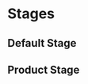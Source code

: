 

<Meta title='4.Organisms|Stages' />

# Stages

## Default Stage
<Preview withToolbar>
    <Story name='Default'>
        <OrganismsStage />
    </Story>
</Preview>

## Product Stage
<Preview withToolbar>
    <Story name='Product'>
        <OrganismsProductStage
            images={[
                        'https://c.static-nike.com/a/images/t_PDP_1280_v1/f_auto/s0w9wilv4i5nmc4bwxuk/roshe-g-golf-shoe-nhGVPV.jpg',
                        'https://stockx-360.imgix.net/Nike-Air-Max-97-MSCHF-x-INRI-Jesus-Shoes/Images/Nike-Air-Max-97-MSCHF-x-INRI-Jesus-Shoes/Lv2/img01.jpg',
                        'https://www.odwyersgolf.com/wp-content/uploads/callaway-x-nitro-2018-golf-shoes-2.jpg'
                    ]}
            name={'Callaway Xfer Nitro Golf shoes White UK10'}
            discountedPrice={79}
            price={99}
            />
    </Story>
</Preview>